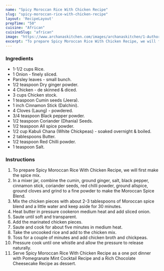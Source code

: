 ---
name: "Spicy Moroccan Rice With Chicken Recipe"
slug: "spicy-moroccan-rice-with-chicken-recipe"
layout: 'RecipeLayout'
prepTime: "50"
cuisine: "African"
cuisineSlug: "african"
image: "https://www.archanaskitchen.com/images/archanaskitchen/1-Author/shalinir28-gmail.com/Spicy_Moroccan_Rice_with_Chicken.jpg"
excerpt: "To prepare Spicy Moroccan Rice With Chicken Recipe, we will first make the spice mix"
---

### Ingredients

- 1-1/2 cups Rice.
- 1 Onion - finely sliced.
- Parsley leaves - small bunch.
- 1/2 teaspoon Dry ginger powder.
- 4 Chicken - de skinned & diced.
- 3 cups Chicken stock.
- 1 teaspoon Cumin seeds (Jeera).
- 1 inch Cinnamon Stick (Dalchini).
- 4 Cloves (Laung) - powdered.
- 3/4 teaspoon Black pepper powder.
- 1/2 teaspoon Coriander (Dhania) Seeds.
- 1/2 teaspoon All spice powder.
- 1/2 cup Kabuli Chana (White Chickpeas) - soaked overnight & boiled.
- 2 tablespoons Butter.
- 1/2 teaspoon Red Chilli powder.
- 1 teaspoon Salt.

### Instructions

1. To prepare Spicy Moroccan Rice With Chicken Recipe, we will first make the spice mix.
1. In a mixer jar, combine the cumin, ground ginger, salt, black pepper, cinnamon stick, coriander seeds, red chilli powder, ground allspice, ground cloves and grind to a fine powder to make the Moroccan Spice Blend.
1. Mix the chicken pieces with about 2-3 tablespoons of Moroccan spice blend and a little water and keep aside for 30 minutes.
1. Heat butter in pressure cookeron medium heat and add sliced onion.
1. Saute until soft and transparent.
1. Add the marinated chicken pieces.
1. Saute and cook for about five minutes in medium heat.
1. Take the uncooked rice and add to the chicken mix.
1. Toss for a couple of minutes and add chicken broth and chickpeas.
1. Pressure cook until one whistle and allow the pressure to release naturally.
1. Serve Spicy Moroccan Rice With Chicken Recipe as a one pot dinner with Pomegranate Mint Cocktail Recipe and a Rich Chocolate Cheesecake Recipe as dessert.
